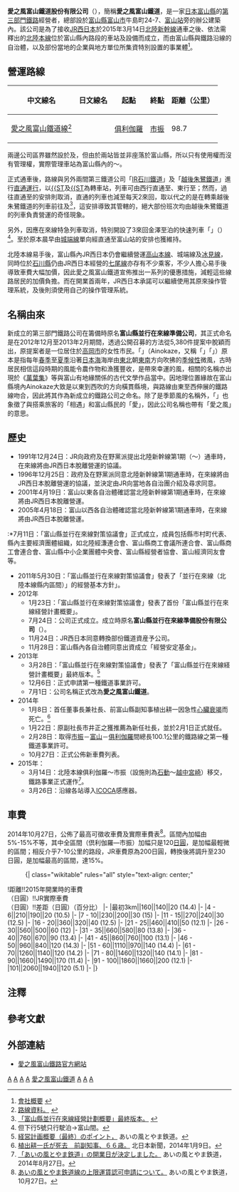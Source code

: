 {{NoteTA
|1=zh-tw:車資;zh-hk:車費;zh-cn:车费;
}}
{{Infobox Company
|name              = 愛之風富山鐵道
|name_en           = Ainokaze Toyama Railway
|native_name       = あいの風とやま鉄道
|native_name_lang  = ja
|logo              = Ainokaze Toyama Railway logo.svg
|type              = [[株式會社|株式會社]]
|foundation        = 2012年（[[平成|平成]]24年）7月24日
|location          = {{JPN}}<br />〒930-0088<br />[[富山縣|富山縣]][[富山市|富山市]]牛島町24-7
|area_served       = [[富山縣|富山縣]]
|key_people        = 市井正之（[[董事長|董事長]]兼[[社長|社長]]）
|industry          = 陸上運輸
|services          = 鐵路客運
|num_employees     = 414人（2015年4月）
|major_shareholder = [[富山縣|富山縣]]63%、[[富山市|富山市]]及其他市町部村27%、[[北陸電力|北陸電力]]、[[北陸銀行|北陸銀行]]、{{link-ja|INTEC|インテック}}、[[富山地方鐵道|富山地方鐵道]]等民間企業約10%<ref>{{Cite web |url=http://ainokaze.co.jp/company/outline |title=会社概要 |accessdate=2015-04-25 |archive-date=2015-04-18 |archive-url=https://web.archive.org/web/20150418133047/http://ainokaze.co.jp/company/outline |dead-url=no }}</ref>
|accounting_period =
|homepage          ={{url|http://ainokaze.co.jp/}}
}}

'''愛之風富山鐵道股份有限公司'''（{{lang-ja|あいの風とやま鉄道株式会社}}），簡稱'''愛之風富山鐵道'''，是一家[[日本|日本]][[富山縣|富山縣]]的[[日本第三部門鐵道|第三部門鐵路]]經營者，總部設於[[富山縣|富山縣]][[富山市|富山市]]牛島町24-7、[[富山車站_(日本)|富山站]]旁的辦公建築內。該公司是為了接收[[JR西日本|JR西日本]]於2015年3月14日[[北陸新幹線|北陸新幹線]]通車之後、依法需釋出的[[北陸本線|北陸本線]]位於富山縣內路段的車站及設備而成立，而由富山縣與鐵路沿線的自治體，以及部份當地的企業與地方單位所集資特別設置的事業體<ref>[http://www.toyama-railway.jp/company/index.html 會社概要] {{Wayback|url=http://www.toyama-railway.jp/company/index.html |date=20121022003146 }}{{ja}}</ref>。

==營運路線==
{{Vertical_images_list
| 1=Ainokaze Toyama Railway seaward side Running in board.JPG
| 2=愛之風富山鐵道於車站月台上的站牌樣式，面向海的一方以[[藍色|藍色]]圖案表示（攝於{{ST|高岡|1}}）。
| 3=Ainokaze Toyama Railway mountain side Running in board.JPG
| 4=面向山的一方則以[[綠色|綠色]]圖案表示（攝於{{ST|高岡}}）。
| 5=
| 6=521系
}}
{| class=wikitable
|-
!中文線名
!日文線名
!起點
!終點
!距離（公里）
|-
|[[愛之風富山鐵道線|愛之風富山鐵道線]]<ref name="outline">[http://www.toyama-railway.jp/outline/index.html 路線資料。] {{Wayback|url=http://www.toyama-railway.jp/outline/index.html |date=20141106200316 }}{{ja}}</ref>
|{{lang|ja|あいの風とやま鉄道線}}
|[[俱利伽羅站|俱利伽羅]]
|[[市振站|市振]]
|98.7
|}

兩邊公司區界雖然設於{{ST|倶利伽羅}}及{{ST|市振}}，但由於兩站皆並非座落於富山縣，所以只有使用權而沒有管理權，實際管理車站為富山縣內的{{ST|石動|2}}～{{ST|越中宮崎|2}}。

正式通車後，路線與另外兩間第三鐵道公司「[[IR石川鐵道|IR石川鐵道]]」及「[[越後朱鷺鐵道|越後朱鷺鐵道]]」進行[[直通運行|直通運行]]，以[[富山站_(日本)|{{ST]]及[[泊站_(富山縣)|{{ST]]為轉車站，列車可由{{ST|富山}}西行直通至{{ST|金澤|1}}、東行至{{ST|糸魚川|1}}；然而，過往直通至{{ST|直江津|1}}的安排則取消，直通{{ST|糸魚川}}的列車也減至每天2來回，取以代之的是在{{ST|泊}}轉乘越後朱鷺鐵道的列車前往{{ST|糸魚川}}及{{ST|直江津}}<ref>[http://www.toyama-railway.jp/outline/images/mngm_last_2.pdf 「富山縣並行在來線経營計劃概要」最終版本。] {{Wayback|url=http://www.toyama-railway.jp/outline/images/mngm_last_2.pdf |date=20141104013053 }}{{ja}}</ref>，這安排導致其管轄的{{ST|越中宮崎|1}}，絕大部份班次均由越後朱鷺鐵道的列車負責營運的奇怪現象。

另外，因應在來線特急列車取消，特別開設了3來回金澤至泊的快速列車「{{link-ja|愛之風快車號列車|あいの風ライナー|愛之風Liner}}」（{{lang|ja|あいの風ライナー}}）<ref>但下行5號只行駛泊→富山間。</ref>。至於原本晨早由[[城端線|城端線]]單向經{{ST|高岡|1}}直通至富山站的安排也獲維持。

北陸本線易手後，富山縣內JR西日本仍會繼續營運[[高山本線|高山本線]]、城端線及[[冰見線|冰見線]]，同時位於[[石川縣|石川縣]]仍由JR西日本經營的[[七尾線|七尾線]]亦存有不少乘客，不少人擔心易手後導致車費大幅加價，因此愛之風富山鐵道宣佈推出一系列的優惠措施，減輕這些線路居民的加價負擔。而在開業首兩年，JR西日本承諾可以繼續使用其原來操作管理系統，及後則須使用自己的操作管理系統。

==名稱由來==
新成立的第三部門鐵路公司在籌備時原名'''富山縣並行在來線準備公司'''，其正式命名是在2012年12月至2013年2月期間，透過公開召募的方法從5,380件提案中脫穎而出，原提案者是一位居住於[[高岡市|高岡市]]的女性市民{{R|PubAppeal}}。「{{lang|ja|あいの風}}」（Ainokaze，又稱「{{lang|ja|あゆの風}}」「{{lang|ja|あぇの風}}」）原本是指每年[[春季|春季]]至[[夏季|夏季]]沿著[[日本海|日本海]]海岸由[[東北|東北]]朝[[東南|東南]]方向吹拂的[[季候風|季候性]]微風，古時居民相信這段時期的風能令農作物和漁獲豐收，是帶來幸運的風，相關的名稱亦出現於《[[萬葉集|萬葉集]]》等與富山有地緣關係的古代文學作品當中{{R|Ainokaze}}{{R|CompanyAbout}}。因地理位置緣故在富山縣境內Ainokaze大致是以東到西吹的方向橫貫縣境，與路線由東至西伸展的鐵路線吻合，因此將其作為新成立的鐵路公司之命名{{R|CompanyAbout}}。除了是季節風的名稱外，「{{lang|ja|あい}}」也象徵了與搭乘旅客的「相遇」和富山縣民的「愛」{{NoteTag|「相遇」（{{lang|ja|出会い}}）與「愛」在日文中是發音相近的雙關語。}}，因此公司名稱也帶有「愛之風」的意思{{R|CompanyAbout}}。

==歷史==
*1991年12月24日：JR向政府及在野黨派提出北陸新幹線第1期（{{ST|長野|1}}～{{ST|金凙}}）通車時，在來線將由JR西日本脫離營運的協議。
*1996年12月25日：政府及在野黨派同意北陸新幹線第1期通車時，在來線將由JR西日本脫離營運的協議，並決定由JR向當地各自治團介紹及尋求同意。
*2001年4月19日：富山以東各自治體確認當北陸新幹線第1期通車時，在來線將由JR西日本脫離營運。
*2005年4月18日：富山以西各自治體確認當北陸新幹線第1期通車時，在來線將由JR西日本脫離營運。
:*7月11日：「富山縣並行在來線對策協議會」正式成立，成員包括縣市村町代表、縣內主要經濟團體組織，如北陸經溓連合會、富山縣商工會議所連合會、富山縣商工會連合會、富山縣中小企業團體中央會、富山縣經營者協會、富山經濟同友會等。
*2011年5月30日：「富山縣並行在來線對策協議會」發表了「並行在來線（北陸本線縣内區間）」的經營基本方針」。
*2012年
** 1月23日：「富山縣並行在來線對策協議會」發表了首份「富山縣並行在來線経營計畫概要」。
** 7月24日：公司正式成立。成立時原名'''富山縣並行在來線準備股份有限公司'''（{{lang|ja|富山県並行在来線準備株式会社}}）。
** 11月24日：JR西日本同意轉換部份鐵道資産予公司。
** 11月28日：富山縣內各自治體同意出資成立「經營安定基金」。
*2013年
** 3月28日：「富山縣並行在來線對策協議會」發表了「富山縣並行在來線経營計畫概要」最終版本。<ref>[http://www.toyama-railway.jp/outline/management.html 経営計画概要（最終）のポイント，] {{Wayback|url=http://www.toyama-railway.jp/outline/management.html |date=20141020113632 }}あいの風とやま鉄道。{{ja}}</ref>
** 12月6日：正式申請第一種鐵道事業許可。
** 7月1日：公司名稱正式改為'''愛之風富山鐵道'''。
*2014年
** 1月8日：首任董事長兼社長、前富山縣副知事植出耕一因急性[[心臟衰竭|心臟衰竭]]而死亡。<ref>[http://webun.jp/item/1093920 植出耕一氏が死去　前副知事、６６歳。] {{Wayback|url=http://webun.jp/item/1093920 |date=20141104030118 }}北日本新聞，2014年1月9日。{{ja}}</ref>
** 1月22日：原副社長市井正之獲推薦為新任社長，並於2月1日正式就任。
** 2月28日：取得[[市振車站|市振]]－[[富山車站_(日本)|富山]]－[[俱利伽羅車站|俱利伽羅]]間總長100.1公里的鐵路線之第一種鐵道事業許可。
** 10月27日：正式公佈新車費列表。
*2015年：
** 3月14日：北陸本線俱利伽羅～市振（設施則為[[石動站|石動]]～[[越中宮崎站|越中宮崎]]）移交，鐵路事業正式運作<ref>[http://ishikawa-railway.jp/news/20140827.html 「あいの風とやま鉄道」の開業日が決定しました。] {{Wayback|url=http://ishikawa-railway.jp/news/20140827.html |date=20140905004536 }}あいの風とやま鉄道，2014年8月27日。{{ja}}</ref>。
** 3月26日：沿線各站導入[[ICOCA|ICOCA]]感應器。

==車費==
2014年10月27日，公佈了最高可徵收車費及實際車費表<ref>[http://www.toyama-railway.jp/news/p_20141027100635.pdf あいの風とやま鉄道線の上限運賃認可申請について。] {{Wayback|url=http://www.toyama-railway.jp/news/p_20141027100635.pdf |date=20141104012409 }}あいの風とやま鉄道，10月27日。{{ja}}</ref>。區間內加幅由5%-15%不等，其中全區間（倶利伽羅—市振）加幅只是120[[日圓|日圓]]，是加幅最輕微的區間；相反介乎7-10公里的路段，JR車費原為200日圓，轉換後將調升至230日圓，是加幅最高的區間，達15%。

:{| class="wikitable" rules="all" style="text-align: center;"
!距離!!2015年開業時的車費<br>（日圓）!!JR實際車費<br>（日圓）!!差距（日圓）（百分比）
|-
|最初3km||160||140||20 (14.4)
|-
|4 - 6||210||190||20 (10.5)
|-
|7 - 10||230||200||30 (15)
|-
|11 - 15||270||240||30 (12.5)
|-
|16 - 20||360||320||40 (12.5)
|-
|21 - 25||460||410||50 (12.1)
|-
|26 - 30||560||500||60 (12)
|-
|31 - 35||660||580||80 (13.8)
|-
|36 - 40||760||670||90 (13.4)
|-
|41 - 45||860||760||100 (13.1)
|-
|46 - 50||960||840||120 (14.3)
|-
|51 - 60||1110||970||140 (14.4)
|-
|61 - 70||1260||1140||120 (14.2)
|-
|71 - 80||1460||1320||140 (14.1)
|-
|81 - 90||1660||1490||170 (11.4)
|-
|91 - 100||1860||1660||200 (12.1)
|-
|101||2060||1940||120 (5.1)
|-
|}

==注釋==
{{reflist|group="註"}}

==參考文獻==
{{Reflist|2|refs=
<ref name="PubAppeal">{{Cite web |script-title=ja:「あいの風とやま鉄道」に内定　並行在来線運営会社の社名 |url=http://www.nikkei.com/article/DGXNZO55656210Q3A530C1LB0000/ |language=ja |archiveurl=https://web.archive.org/web/20200425075907/https://www.nikkei.com/article/DGXNZO55656210Q3A530C1LB0000/ |archivedate=2020-04-25 |publisher=[[日本經濟新聞|日本經濟新聞]] |date=2013-05-30 |accessdate=2016-04-19 |dead-url=no }}</ref>

<ref name="Ainokaze">{{Cite web |script-title=ja:春秋 |url=http://www.nikkei.com/article/DGXDZO75839580Z10C14A8MM8000/ |language=ja |archiveurl=https://web.archive.org/web/20200425075909/https://www.nikkei.com/article/DGXDZO75839580Z10C14A8MM8000/ |archivedate=2020-04-25 |publisher=[[日本經濟新聞|日本經濟新聞]] |date=2014-08-19 |accessdate=2016-04-19 |dead-url=no }}</ref>

<ref name="CompanyAbout">{{Cite web |script-title=ja:社名の由来 |url=http://ainokaze.co.jp/company/about#origin |language=ja |archiveurl=https://web.archive.org/web/20200813200056/https://ainokaze.co.jp/company/about#origin |archivedate=2020-08-13 |publisher=愛之風富山鐵道 |date= |accessdate=2016-04-19 |dead-url=no }}</ref>
|
}}

==外部連結==
* [http://ainokaze.co.jp/ 愛之風富山鐵路官方網站] {{Wayback|url=http://ainokaze.co.jp/ |date=20150208092619 }}{{ja}}
{{ICOCA}}
{{DEFAULTSORT:Ainokaze-Toyama-Tetsudou}}

{{Portal bar|日本|日本鐵路|富山|城市軌道交通|鐵路|企業}}

[[Category:2012年成立的公司|A]]
[[Category:2012年日本建立|A]]

[[Category:日本鐵路公司|A]]
[[Category:第三部門鐵路公司|A]]
[[Category:愛之風富山鐵道|]]
[[Category:富山縣鐵路|A]]
[[Category:富山縣公司|A]]
[[Category:富山市|A]]